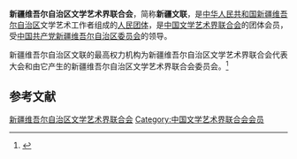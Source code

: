{{Infobox PRCG
|机构名称 = 新疆维吾尔自治区文学艺术界联合会
|color    = #014099
|标志1    =
|届数     = 
|任期始   = 
|任期终   =
|职位1    = 主席
|人员1    = 
|职位2    = 副主席
|人员2    =
|人数2    = 
|职位3    = 
|人员3    =
|组织法规 = 新疆维吾尔自治区文学艺术界联合会章程
|上级机构 = [[中国文学艺术界联合会|中国文学艺术界联合会]]
|机构类型 = [[人民团体|人民团体]]
|行政级别 = 正厅级
|中共上级 = [[中国共产党新疆维吾尔自治区委员会|中国共产党新疆维吾尔自治区委员会]]
|中共本级 = 中国共产党新疆维吾尔自治区文学艺术界联合会党组
|场所1    = 
|地址1  = 
|时期1  =
|机构1  =
|邮编1  =
|电话1  =
|网站   =
|网址   =
}}
'''新疆维吾尔自治区文学艺术界联合会'''，简称'''新疆文联'''，是[[中华人民共和国|中华人民共和国]][[新疆维吾尔自治区|新疆维吾尔自治区]]文学艺术工作者组成的[[人民团体|人民团体]]，是[[中国文学艺术界联合会|中国文学艺术界联合会]]的团体会员，受[[中国共产党新疆维吾尔自治区委员会|中国共产党新疆维吾尔自治区委员会]]的领导。

新疆维吾尔自治区文联的最高权力机构为新疆维吾尔自治区文学艺术界联合会代表大会和由它产生的新疆维吾尔自治区文学艺术界联合会委员会。<ref>{{Cite web|title=中国文学艺术界联合会章程|url=http://www.cflac.org.cn/zt/8wdh/cflac_zhangcheng.htm|accessdate=2020-08-26|work=中国文联网|archiveurl=https://web.archive.org/web/20080723172257/http://www.cflac.org.cn/zt/8wdh/cflac_zhangcheng.htm|archivedate=2008-07-23|dead-url=no}}</ref>

== 参考文献 ==
{{reflist}}

{{中华人民共和国各省级行政区|文学艺术界联合会|仅内地=yes}}

{{Authority control}}
[[Category:新疆维吾尔自治区文学艺术界联合会|]]
[[Category:中国文学艺术界联合会会员|Category:中国文学艺术界联合会会员]]
